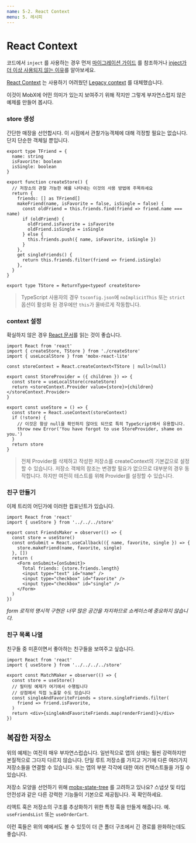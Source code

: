 ```yaml
---
name: 5-2. React Context
menu: 5. 레시피
---
```


# React Context

코드에서 `inject` 를 사용하는 경우 먼저 [마이그레이션 가이드](/recipes-migration) 를 참조하거나 [inject가 더 이상 사용되지 않는 이유](/recipes-inject)를 알아보세요.

[React Context][context] 는 사용하기 어려웠던 [Legacy context][context-legacy] 를 대체했습니다.

이것이 MobX에 어떤 의미가 있는지 보여주기 위해 작지만 그렇게 부자연스럽지 않은 예제를 만들어 봅시다.

### store 생성

간단한 매장을 선언합시다. 이 시점에서 관찰가능객체에 대해 걱정할 필요는 없습니다. 단지 단순한 객체일 뿐입니다.

```tsx
export type TFriend = {
  name: string
  isFavorite: boolean
  isSingle: boolean
}

export function createStore() {
  // 저장소의 관찰 가능한 예를 나타내는 이것의 사용 방법에 주목하세요
  return {
    friends: [] as TFriend[]
    makeFriend(name, isFavorite = false, isSingle = false) {
      const oldFriend = this.friends.find(friend => friend.name === name)
      if (oldFriend) {
        oldFriend.isFavorite = isFavorite
        oldFriend.isSingle = isSingle
      } else {
        this.friends.push({ name, isFavorite, isSingle })
      }
    },
    get singleFriends() {
      return this.friends.filter(friend => friend.isSingle)
    },
  }
}

export type TStore = ReturnType<typeof createStore>
```

> TypeScript 사용자의 경우 `tsconfig.json`에 `noImplicitThis` 또는 `strict` 옵션이 활성화 된 경우에만 `this`가 올바르게 작동합니다.

### context 설정

확실하지 않은 경우 [React 문서](context)를 읽는 것이 좋습니다.

```tsx
import React from 'react'
import { createStore, TStore } from './createStore'
import { useLocalStore } from 'mobx-react-lite'

const storeContext = React.createContext<TStore | null>(null)

export const StoreProvider = ({ children }) => {
  const store = useLocalStore(createStore)
  return <storeContext.Provider value={store}>{children}</storeContext.Provider>
}

export const useStore = () => {
  const store = React.useContext(storeContext)
  if (!store) {
    // 이것은 항상 null을 확인하지 않아도 되므로 특히 TypeScript에서 유용합니다.
    throw new Error('You have forgot to use StoreProvider, shame on you.')
  }
  return store
}
```

> 전체 Provider를 삭제하고 작성한 저장소를 createContext의 기본값으로 설정할 수 있습니다. 저장소 객체의 참조는 변경할 필요가 없으므로 대부분의 경우 동작합니다. 하지만 여전히 테스트를 위해 Provider를 설정할 수 있습니다.

### 친구 만들기

이제 트리의 어딘가에 이러한 컴포넌트가 있습니다.

```tsx
import React from 'react'
import { useStore } from '../../../store'

export const FriendsMaker = observer(() => {
  const store = useStore()
  const onSubmit = React.useCallback(({ name, favorite, single }) => {
    store.makeFriend(name, favorite, single)
  }, [])
  return (
    <Form onSubmit={onSubmit}>
      Total friends: {store.friends.length}
      <input type="text" id="name" />
      <input type="checkbox" id="favorite" />
      <input type="checkbox" id="single" />
    </Form>
  )
})
```

_form 로직의 명시적 구현은 너무 많은 공간을 차지하므로 쇼케이스에 중요하지 않습니다._

### 친구 목록 나열

친구들 중 미혼이면서 좋아하는 친구들을 보여주고 싶습니다.

```tsx
import React from 'react'
import { useStore } from '../../../../store'

export const MatchMaker = observer(() => {
  const store = useStore()
  // 필터링 예제가 여기에서 수행됩니다
  // 상점에서 직접 노출할 수도 있습니다
  const singleAndFavoriteFriends = store.singleFriends.filter(
    friend => friend.isFavorite,
  )
  return <div>{singleAndFavoriteFriends.map(renderFriend)}</div>
})
```

## 복잡한 저장소

위의 예제는 여전히 매우 부자연스럽습니다. 일반적으로 앱의 상태는 훨씬 강력하지만 본질적으로 그다지 다르지 않습니다. 단일 루트 저장소를 가지고 거기에 다른 여러가지 저장소들을 연결할 수 있습니다. 또는 앱의 부분 각각에 대한 여러 컨텍스트들을 가질 수 있습니다.

저장소 모양을 선언하기 위해 [mobx-state-tree] 를 고려하고 있나요? 스냅샷 및 타입 안전성과 같은 다른 강력한 기능들이 기본으로 제공됩니다. 꼭 확인하세요.

리액트 훅은 저장소의 구조를 추상화하기 위한 특정 훅을 만들게 해줍니다. 예. `useFriendsList` 또는 `useOrderCart`.

이런 훅들은 위의 예에서도 볼 수 있듯이 더 큰 폴더 구조에서 긴 경로를 완화하는데도 좋습니다.

[context]: https://reactjs.org/docs/context.html
[context-legacy]: https://reactjs.org/docs/legacy-context.html
[mobx-state-tree]: https://github.com/mobxjs/mobx-state-tree
